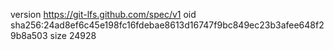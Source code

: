version https://git-lfs.github.com/spec/v1
oid sha256:24ad8ef6c45e198fc16fdebae8613d16747f9bc849ec23b3afee648f29b8a503
size 24928
